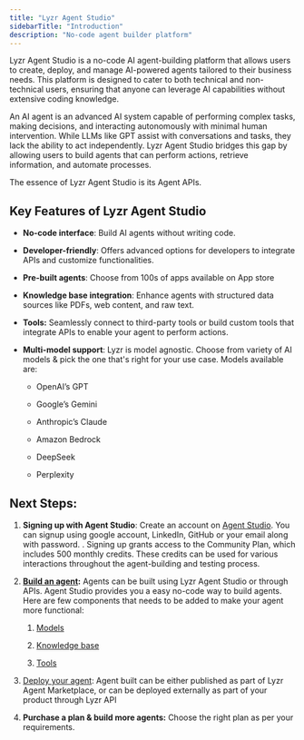```yaml
---
title: "Lyzr Agent Studio"
sidebarTitle: "Introduction"
description: "No-code agent builder platform"
---
```


Lyzr Agent Studio is a no-code AI agent-building platform that allows users to create, deploy, and manage AI-powered agents tailored to their business needs. This platform is designed to cater to both technical and non-technical users, ensuring that anyone can leverage AI capabilities without extensive coding knowledge.

An AI agent is an advanced AI system capable of performing complex tasks, making decisions, and interacting autonomously with minimal human intervention. While LLMs like GPT assist with conversations and tasks, they lack the ability to act independently. Lyzr Agent Studio bridges this gap by allowing users to build agents that can perform actions, retrieve information, and automate processes.

The essence of Lyzr Agent Studio is its Agent APIs.

## Key Features of Lyzr Agent Studio

* **No-code interface**: Build AI agents without writing code.

* **Developer-friendly**: Offers advanced options for developers to integrate APIs and customize functionalities.

* **Pre-built agents**: Choose from 100s of apps available on App store

* **Knowledge base integration**: Enhance agents with structured data sources like PDFs, web content, and raw text.

* **Tools:** Seamlessly connect to third-party tools or build custom tools that integrate APIs to enable your agent to perform actions.

* **Multi-model support**: Lyzr is model agnostic. Choose from variety of AI models & pick the one that's right for your use case. Models available are:

  * OpenAI’s GPT

  * Google’s Gemini

  * Anthropic’s Claude

  * Amazon Bedrock

  * DeepSeek

  * Perplexity

## Next Steps:

1. **Signing up with Agent Studio**: Create an account on [Agent Studio](https://studio.lyzr.ai/). You can signup using google account, LinkedIn, GitHub or your email along with password. . Signing up grants access to the Community Plan, which includes 500 monthly credits. These credits can be used for various interactions throughout the agent-building and testing process.

2. [**Build an agent**](https://docs.lyzr.ai/agent-studio/agent-building)**:** Agents can be built using Lyzr Agent Studio or through APIs. Agent Studio provides you a easy no-code way to build agents. Here are few components that needs to be added to make your agent more functional:

   1. [Models](https://docs.lyzr.ai/agent-studio/models)

   2. [Knowledge base](https://docs.lyzr.ai/agent-studio/knowledge-base)

   3. [Tools](https://docs.lyzr.ai/agent-studio/tools)

3. [Deploy your agent](https://docs.lyzr.ai/agent-studio/publishing_deployment): Agent built can be either published as part of Lyzr Agent Marketplace, or can be deployed externally as part of your product through Lyzr API

4. **Purchase a plan & build more agents:** Choose the right plan as per your requirements.